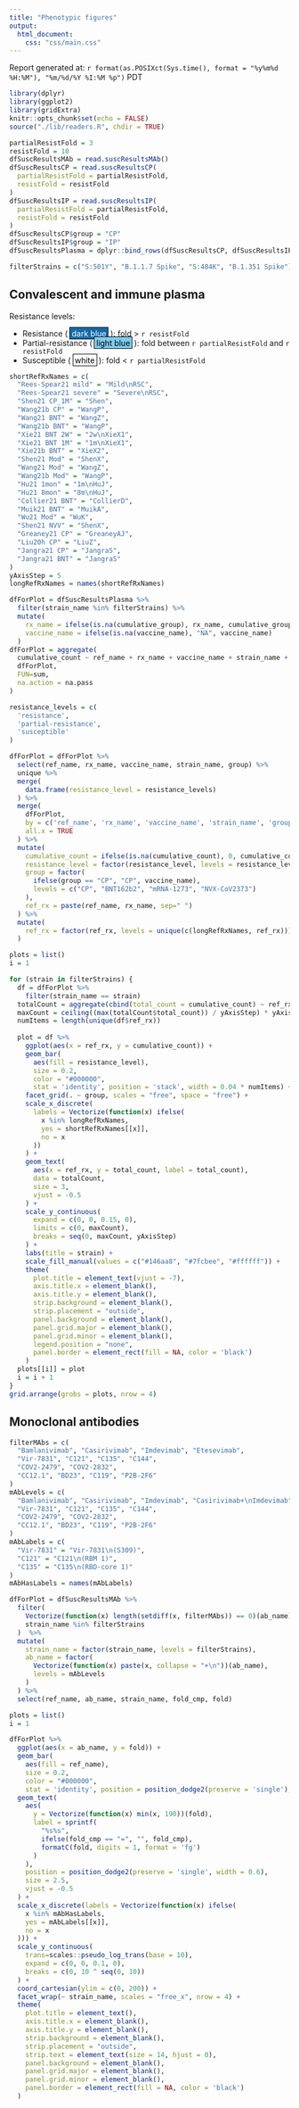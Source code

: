 ```yaml
---
title: "Phenotypic figures"
output:
  html_document:
    css: "css/main.css"
---
```


Report generated at: `r format(as.POSIXct(Sys.time(), format = "%y%m%d %H:%M"), "%m/%d/%Y %I:%M %p")` PDT

```r
library(dplyr)
library(ggplot2)
library(gridExtra)
knitr::opts_chunk$set(echo = FALSE)
source("./lib/readers.R", chdir = TRUE)

partialResistFold = 3
resistFold = 10
dfSuscResultsMAb = read.suscResultsMAb()
dfSuscResultsCP = read.suscResultsCP(
  partialResistFold = partialResistFold,
  resistFold = resistFold
)
dfSuscResultsIP = read.suscResultsIP(
  partialResistFold = partialResistFold,
  resistFold = resistFold
)
dfSuscResultsCP$group = "CP"
dfSuscResultsIP$group = "IP"
dfSuscResultsPlasma = dplyr::bind_rows(dfSuscResultsCP, dfSuscResultsIP)

filterStrains = c("S:501Y", "B.1.1.7 Spike", "S:484K", "B.1.351 Spike")
```


## Convalescent and immune plasma

Resistance levels:

* Resistance (<span style="padding: .1rem .2rem; margin: 0 .2rem; border: 1px solid black; background-color: #146aa8; color: white;">dark blue</span>): fold > `r resistFold`
* Partial-resistance (<span style="padding: .1rem .2rem; margin: 0 .2rem; border: 1px solid black; background-color: #7fcbee; color: black;">light blue</span>): fold between `r partialResistFold` and `r resistFold`
* Susceptible (<span style="padding: .1rem .2rem; margin: 0 .2rem; border: 1px solid black; background-color: #ffffff; color: black;">white</span>): fold < `r partialResistFold`

```r
shortRefRxNames = c(
  "Rees-Spear21 mild" = "Mild\nRSC",
  "Rees-Spear21 severe" = "Severe\nRSC",
  "Shen21 CP_1M" = "Shen",
  "Wang21b CP" = "WangP",
  "Wang21 BNT" = "WangZ",
  "Wang21b BNT" = "WangP",
  "Xie21 BNT 2W" = "2w\nXieX1",
  "Xie21 BNT 1M" = "1m\nXieX1",
  "Xie21b BNT" = "XieX2",
  "Shen21 Mod" = "ShenX",
  "Wang21 Mod" = "WangZ",
  "Wang21b Mod" = "WangP",
  "Hu21 1mon" = "1m\nHuJ",
  "Hu21 8mon" = "8m\nHuJ",
  "Collier21 BNT" = "CollierD",
  "Muik21 BNT" = "MuikA",
  "Wu21 Mod" = "WuK",
  "Shen21 NVV" = "ShenX",
  "Greaney21 CP" = "GreaneyAJ",
  "Liu20h CP" = "LiuZ",
  "Jangra21 CP" = "JangraS",
  "Jangra21 BNT" = "JangraS"
)
yAxisStep = 5
longRefRxNames = names(shortRefRxNames)

dfForPlot = dfSuscResultsPlasma %>%
  filter(strain_name %in% filterStrains) %>%
  mutate(
    rx_name = ifelse(is.na(cumulative_group), rx_name, cumulative_group),
    vaccine_name = ifelse(is.na(vaccine_name), "NA", vaccine_name)
  )
dfForPlot = aggregate(
  cumulative_count ~ ref_name + rx_name + vaccine_name + strain_name + resistance_level + group,
  dfForPlot,
  FUN=sum,
  na.action = na.pass
)

resistance_levels = c(
  'resistance',
  'partial-resistance',
  'susceptible'
)

dfForPlot = dfForPlot %>%
  select(ref_name, rx_name, vaccine_name, strain_name, group) %>%
  unique %>%
  merge(
    data.frame(resistance_level = resistance_levels)
  ) %>%
  merge(
    dfForPlot,
    by = c('ref_name', 'rx_name', 'vaccine_name', 'strain_name', 'group', 'resistance_level'),
    all.x = TRUE
  ) %>%
  mutate(
    cumulative_count = ifelse(is.na(cumulative_count), 0, cumulative_count),
    resistance_level = factor(resistance_level, levels = resistance_levels),
    group = factor(
      ifelse(group == "CP", "CP", vaccine_name),
      levels = c("CP", "BNT162b2", "mRNA-1273", "NVX-CoV2373")
    ),
    ref_rx = paste(ref_name, rx_name, sep=" ")
  ) %>%
  mutate(
    ref_rx = factor(ref_rx, levels = unique(c(longRefRxNames, ref_rx)))
  )

plots = list()
i = 1

for (strain in filterStrains) {
  df = dfForPlot %>%
    filter(strain_name == strain)
  totalCount = aggregate(cbind(total_count = cumulative_count) ~ ref_rx + group, df, FUN = sum)
  maxCount = ceiling((max(totalCount$total_count)) / yAxisStep) * yAxisStep
  numItems = length(unique(df$ref_rx))
  
  plot = df %>%
    ggplot(aes(x = ref_rx, y = cumulative_count)) +
    geom_bar(
      aes(fill = resistance_level),
      size = 0.2,
      color = "#000000",
      stat = 'identity', position = 'stack', width = 0.04 * numItems) +
    facet_grid(. ~ group, scales = "free", space = "free") +
    scale_x_discrete(
      labels = Vectorize(function(x) ifelse(
        x %in% longRefRxNames,
        yes = shortRefRxNames[[x]],
        no = x
      ))
    ) +
    geom_text(
      aes(x = ref_rx, y = total_count, label = total_count),
      data = totalCount,
      size = 3,
      vjust = -0.5
    ) +
    scale_y_continuous(
      expand = c(0, 0, 0.15, 0),
      limits = c(0, maxCount),
      breaks = seq(0, maxCount, yAxisStep)
    ) +
    labs(title = strain) +
    scale_fill_manual(values = c("#146aa8", "#7fcbee", "#ffffff")) +
    theme(
      plot.title = element_text(vjust = -7),
      axis.title.x = element_blank(),
      axis.title.y = element_blank(),
      strip.background = element_blank(),
      strip.placement = "outside",
      panel.background = element_blank(),
      panel.grid.major = element_blank(), 
      panel.grid.minor = element_blank(),
      legend.position = "none",
      panel.border = element_rect(fill = NA, color = 'black')
    )
  plots[[i]] = plot
  i = i + 1
}
grid.arrange(grobs = plots, nrow = 4)
```

## Monoclonal antibodies

```r
filterMAbs = c(
  "Bamlanivimab", "Casirivimab", "Imdevimab", "Etesevimab",
  "Vir-7831", "C121", "C135", "C144",
  "COV2-2479", "COV2-2832",
  "CC12.1", "BD23", "C119", "P2B-2F6"
)
mAbLevels = c(
  "Bamlanivimab", "Casirivimab", "Imdevimab", "Casirivimab+\nImdevimab", "Etesevimab",
  "Vir-7831", "C121", "C135", "C144",
  "COV2-2479", "COV2-2832",
  "CC12.1", "BD23", "C119", "P2B-2F6"
)
mAbLabels = c(
  "Vir-7831" = "Vir-7831\n(S309)",
  "C121" = "C121\n(RBM 1)",
  "C135" = "C135\n(RBD-core 1)"
)
mAbHasLabels = names(mAbLabels)

dfForPlot = dfSuscResultsMAb %>%
  filter(
    Vectorize(function(x) length(setdiff(x, filterMAbs)) == 0)(ab_name) &
    strain_name %in% filterStrains
  )  %>%
  mutate(
    strain_name = factor(strain_name, levels = filterStrains),
    ab_name = factor(
      Vectorize(function(x) paste(x, collapse = "+\n"))(ab_name),
      levels = mAbLevels
    )
  ) %>%
  select(ref_name, ab_name, strain_name, fold_cmp, fold)

plots = list()
i = 1

dfForPlot %>%
  ggplot(aes(x = ab_name, y = fold)) +
  geom_bar(
    aes(fill = ref_name),
    size = 0.2,
    color = "#000000",
    stat = 'identity', position = position_dodge2(preserve = 'single'), width = 0.6) +
  geom_text(
    aes(
      y = Vectorize(function(x) min(x, 190))(fold),
      label = sprintf(
        "%s%s",
        ifelse(fold_cmp == "=", "", fold_cmp),
        formatC(fold, digits = 1, format = 'fg')
      )
    ),
    position = position_dodge2(preserve = 'single', width = 0.6),
    size = 2.5,
    vjust = -0.5
  ) +
  scale_x_discrete(labels = Vectorize(function(x) ifelse(
    x %in% mAbHasLabels,
    yes = mAbLabels[[x]],
    no = x
  ))) +
  scale_y_continuous(
    trans=scales::pseudo_log_trans(base = 10),
    expand = c(0, 0, 0.1, 0),
    breaks = c(0, 10 ^ seq(0, 10))
  ) +
  coord_cartesian(ylim = c(0, 200)) +
  facet_wrap(~ strain_name, scales = "free_x", nrow = 4) +
  theme(
    plot.title = element_text(),
    axis.title.x = element_blank(),
    axis.title.y = element_blank(),
    strip.background = element_blank(),
    strip.placement = "outside",
    strip.text = element_text(size = 14, hjust = 0),
    panel.background = element_blank(),
    panel.grid.major = element_blank(),
    panel.grid.minor = element_blank(),
    panel.border = element_rect(fill = NA, color = 'black')
  )
```